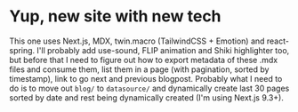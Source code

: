 # Yup, new site with new tech

This one uses Next.js, MDX, twin.macro (TailwindCSS + Emotion) and react-spring. I'll probably add use-sound, FLIP animation and Shiki highlighter too, but before that I need to figure out how to export metadata of these .mdx files and consume them, list them in a page (with pagination, sorted by timestamp), link to go next and previous blogpost. Probably what I need to do is to move out `blog/` to `datasource/` and dynamically create last 30 pages sorted by date and rest being dynamically created (I'm using Next.js 9.3+).
